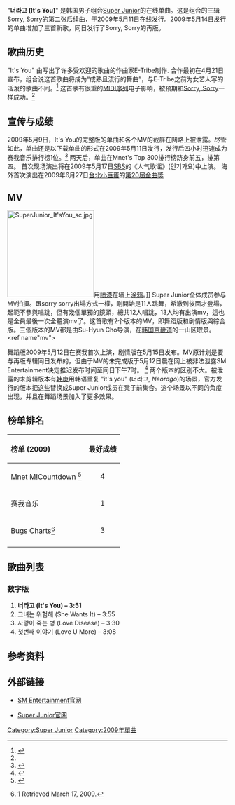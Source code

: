 {{Infobox Single <!-- See Wikipedia:WikiProject_Songs -->
| Name           = It's You
| Cover          = Norago.jpg
| Cover size     = 
| Border         = 
| Caption        =此单曲的封面
| Artist         = [[Super_Junior|Super Junior]]
| from Album          = [[Sorry,_Sorry|Sorry, Sorry]]
| A-side         = 
| B-side         = 
| Released       = 2009年5月11日
| Format         = [[数字单曲|数字单曲]], [[增加单曲|增加单曲]]
| Recorded       = {{KOR}}首尔，SM Studios
| Genre          = [[舞曲|舞曲]], [[R&B|R&B]], [[电子乐|电子乐]] 
| Length         = 3:51
| Label          = [[SM_Entertainment|SM Entertainment]]
| Writer         = E-Tribe
| Producer       = [[李秀满|李秀满]] <small>([[执行制作人|执行制作人]])</small>, E-Tribe
| Audio sample?  = 
| Certification  = 
| Last single    = "[[Sorry,_Sorry_(单曲)|Sorry, Sorry]]"<br />(2009)
| This single    = "'''''It's You'''''"<br />(2009)
| Next single    = 
| Misc           = 
}}

"'''너라고 (It's You)'''" 是韩国男子组合[[Super_Junior|Super Junior]]的在线单曲。这是组合的三辑[[Sorry,_Sorry|Sorry, Sorry]]的第二张后续曲，于2009年5月11日在线发行。2009年5月14日发行的单曲增加了三首新歌，同日发行了Sorry, Sorry的再版。

== 歌曲历史 ==
"It's You" 由写出了许多受欢迎的歌曲的作曲家E-Tribe制作. 合作最初在4月21日宣布，组合说这首歌曲将成为“成熟且流行的舞曲”，与E-Tribe之前为女艺人写的活泼的歌曲不同。<ref name="itsyou">{{cite web|work=Chosun |url=http://www.chosun.com/site/data/html_dir/2009/04/21/2009042100751.html |title=Super Junior to collaborate with Gee's composer |date=2009-04-21 |accessdate=2009-05-08 |language=Ko }}{{dead link|date=六月 2017 |bot=InternetArchiveBot }}</ref> 这首歌有很重的[[MIDI序列|MIDI序列]]电子影响，被预期和[[Sorry,_Sorry_(单曲)|Sorry, Sorry]]一样成功。<ref name="itsyou" />

== 宣传与成绩 ==
2009年5月9日，It's You的完整版的单曲和各个MV的截屏在网路上被泄露。尽管如此，单曲还是以下载单曲的形式在2009年5月11日发行，发行后四小时迅速成为赛我音乐排行榜1位。<ref name="cyworld">{{cite web|work=Cyworld|url=http://music.cyworld.com/chart/chart.asp|title=Cyworld Charts|date=2009-05-11|accessdate=2009-05-11|language=Ko|archive-date=2009-03-06|archive-url=https://web.archive.org/web/20090306072038/http://music.cyworld.com/chart/chart.asp|dead-url=no}}</ref> 两天后，单曲在Mnet's Top 300排行榜跻身前五，排第四。 首次现场演出将在2009年5月17日[[SBS_(韩国)|SBS]]的《人气歌谣》(인기가요)中上演。
海外首次演出在2009年6月27日[[台北小巨蛋|台北小巨蛋]]的[[第20屆金曲獎|第20屆金曲獎]]

== MV ==
[[File:SuperJunior_It'sYou_sc.jpg|198px]]用[[喷漆|喷漆]]在墙上[[涂鸦|涂鸦]]。]]
Super Junior全体成员参与MV拍摄。跟sorry sorry出場方式一樣，剛開始是11人跳舞，希澈到後面才登場，起範不參與唱跳，但有幾個單獨的鏡頭，總共12人唱跳，13人均有出演mv，這也是全員最後一次全體演mv了。这首歌有2个版本的MV，即舞蹈版和剧情版與綜合版。三個版本的MV都是由Su-Hyun Cho导演，在[[韩国|韩国]][[京畿道|京畿道]]的一山区取景。 <ref name"mv">{{cite web|work=Asiae|url=http://stoo.asiae.co.kr/news/stview.htm?idxno=2009051308443285384|title=Drama Version of "It's You" to be released|date=2009-05-13|accessdate=2009-05-13|language=Ko|archive-date=2020-10-28|archive-url=https://web.archive.org/web/20201028035631/http://stoo.asiae.co.kr/news/stview.htm?idxno=2009051308443285384|dead-url=no}}</ref>舞蹈版2009年5月12日在赛我首次上演，剧情版在5月15日发布。MV原计划是要与再版专辑同日发布的，但由于MV的未完成版于5月12日晨在网上被非法泄露SM Entertainment决定推迟发布时间至同日下午7时。 <ref name="leak">{{cite web|work=Chosun |url=http://news.chosun.com/site/data/html_dir/2009/05/12/2009051201583.html?srchCol=news&srchUrl=news1 |title=Super Junior's MV "It's You" is leaked |date=2009-05-12 |accessdate=2009-05-12 |language=Ko }}{{dead link|date=六月 2017 |bot=InternetArchiveBot }}</ref> 两个版本的区别不大。被泄露的未剪辑版本有[[韩庚|韩庚]]用韩语重复 "it's you" (너라고, ''Neorago'')的场景，官方发行的版本把这些替换成Super Junior成员在凳子前集合。这个场景以不同的角度出现，并且在舞蹈场景加入了更多效果。

== 榜单排名 ==
{| class="wikitable"
!align="left"|榜单 (2009)
!align="left"|最好成绩
|-
|align="left"|Mnet M!Countdown <ref name="mnet">{{citeweb|work=Mnet|url=http://mnet.mnet.com/NProgram/mcountdown/Poll.asp?bidx=mcountdown|title=Mnet M!Countdown Chart|accessdate=2009-05-11|language=Ko|archive-url=https://web.archive.org/web/20090505103147/http://mnet.mnet.com/NProgram/mcountdown/Poll.asp?bidx=mcountdown|archive-date=2009-05-05|dead-url=yes}}</ref>
|align="center"|4
|-
|align="left"|赛我音乐
|align="center"|1
|-
|align="left"|Bugs Charts<ref>{{ko icon}} [http://music.bugs.co.kr/chart/] {{Wayback|url=http://music.bugs.co.kr/chart/ |date=20090616020931 }} Retrieved March 17, 2009.</ref>
|align="center"|3
|-
|}

== 歌曲列表 ==
=== 数字版 ===
# '''너라고 (It's You) – 3:51'''
# 그녀는 위험해 (She Wants It)  – 3:55
# 사랑이 죽는 병 (Love Disease)  – 3:30
# 첫번째 이야기 (Love U More)  – 3:08

== 参考资料 ==
{{reflist|1}}

== 外部链接 ==
*{{ko icon}} [http://www.smtown.com/ SM Entertainment官网]{{Wayback|url=http://www.smtown.com/ |date=20060424164456 }}
*{{ko icon}} [https://web.archive.org/web/20090228160630/http://www.super-junior.co.kr/ Super Junior官网]

{{Super Junior}}

[[Category:Super_Junior|Category:Super Junior]]
[[Category:2009年單曲|Category:2009年單曲]]